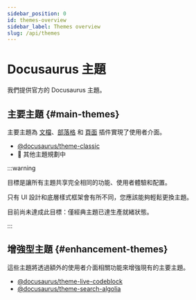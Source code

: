 ```yaml
---
sidebar_position: 0
id: themes-overview
sidebar_label: Themes overview
slug: /api/themes
---
```


# Docusaurus 主題

我們提供官方的 Docusaurus 主題。

## 主要主題 {#main-themes}

主要主題為 [文檔](../plugins/plugin-content-docs.mdx)、[部落格](../plugins/plugin-content-blog.mdx) 和 [頁面](../plugins/plugin-content-pages.mdx) 插件實現了使用者介面。

- [@docusaurus/theme-classic](./theme-classic.mdx)
- 🚧 其他主題規劃中

:::warning

目標是讓所有主題共享完全相同的功能、使用者體驗和配置。

只有 UI 設計和底層樣式框架會有所不同，您應該能夠輕鬆更換主題。

目前尚未達成此目標：僅經典主題已達生產就緒狀態。

:::

## 增強型主題 {#enhancement-themes}

這些主題將透過額外的使用者介面相關功能來增強現有的主要主題。

- [@docusaurus/theme-live-codeblock](./theme-live-codeblock.mdx)
- [@docusaurus/theme-search-algolia](./theme-search-algolia.mdx)
